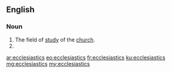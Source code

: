 ==English==

===Noun===
{{head|en}}

# The field of [[study]] of the [[church]].
# {{plural of|ecclesiastic}}

[[ar:ecclesiastics]]
[[eo:ecclesiastics]]
[[fr:ecclesiastics]]
[[ku:ecclesiastics]]
[[mg:ecclesiastics]]
[[my:ecclesiastics]]